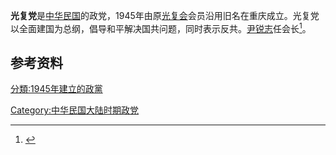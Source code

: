 '''光复党'''是[[中华民国|中华民国]]的政党，1945年由原[[光复会|光复会]]会员沿用旧名在重庆成立。光复党以全面建国为总纲，倡导和平解决国共问题，同时表示反共。[[尹锐志|尹锐志]]任会长<ref>{{Cite book|edition=第1版|title=南京政党志|url=https://www.worldcat.org/oclc/49744360|publisher=河海大学出版社|date=1997|location=南京|isbn=7-5630-0962-0|oclc=49744360|author=南京市地方志编纂委员会.}}</ref>。

==参考资料==
{{reflist}}
[[Category:中华民国大陆时期政党|Category:中华民国大陆时期政党]]
[[分類:1945年建立的政黨|分類:1945年建立的政黨]]